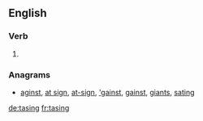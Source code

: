 {{also|TASing}}
==English==

===Verb===
{{head|en|present participle}}

# {{present participle of|tase|lang=en}}

===Anagrams===
* [[aginst#English|aginst]], [[at sign#English|at sign]], [[at-sign#English|at-sign]], [['gainst#English|'gainst]], [[gainst#English|gainst]], [[giants#English|giants]], [[sating#English|sating]]

[[de:tasing]]
[[fr:tasing]]